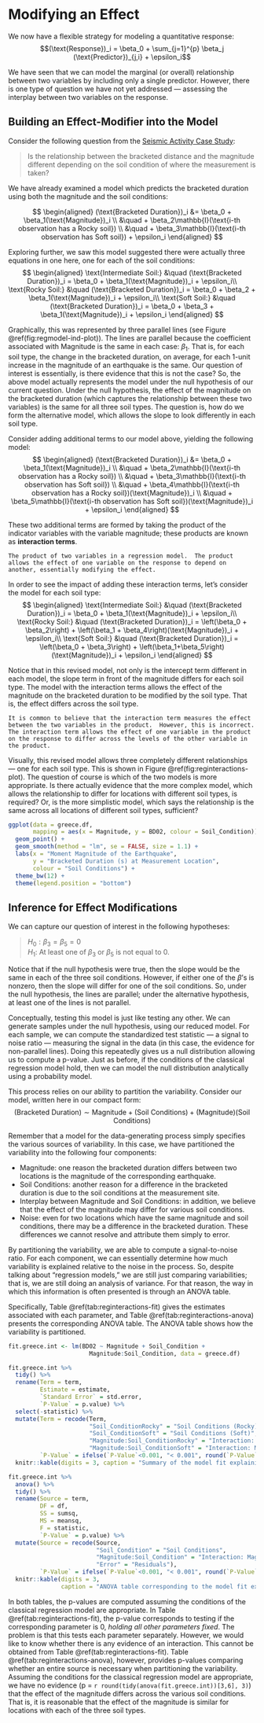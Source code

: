 # Modifying an Effect {#Reginteractions}

We now have a flexible strategy for modeling a quantitative response:
$$(\text{Response})_i = \beta_0 + \sum_{j=1}^{p} \beta_j (\text{Predictor})_{j,i} + \epsilon_i$$

We have seen that we can model the marginal (or overall) relationship between two variables by including only a single predictor.  However, there is one type of question we have not yet addressed --- assessing the interplay between two variables on the response.  


## Building an Effect-Modifier into the Model
Consider the following question from the [Seismic Activity Case Study](#CaseGreece):

  > Is the relationship between the bracketed distance and the magnitude different depending on the soil condition of where the measurement is taken?

We have already examined a model which predicts the bracketed duration using both the magnitude and the soil conditions:

$$
\begin{aligned}
  (\text{Bracketed Duration})_i &= \beta_0 + \beta_1(\text{Magnitude})_i \\
    &\quad + \beta_2\mathbb{I}(\text{i-th observation has a Rocky soil}) \\
    &\quad + \beta_3\mathbb{I}(\text{i-th observation has Soft soil}) + \epsilon_i
\end{aligned}
$$

Exploring further, we saw this model suggested there were actually three equations in one here, one for each of the soil conditions:
$$
\begin{aligned}
  \text{Intermediate Soil:} &\quad (\text{Bracketed Duration})_i = \beta_0 + \beta_1(\text{Magnitude})_i + \epsilon_i\\
  \text{Rocky Soil:} &\quad (\text{Bracketed Duration})_i = \beta_0 + \beta_2 + \beta_1(\text{Magnitude})_i + \epsilon_i\\
  \text{Soft Soil:} &\quad (\text{Bracketed Duration})_i = \beta_0 + \beta_3 + \beta_1(\text{Magnitude})_i + \epsilon_i
\end{aligned}
$$

Graphically, this was represented by three parallel lines (see Figure \@ref(fig:regmodel-ind-plot)).  The lines are parallel because the coefficient associated with Magnitude is the same in each case: $\beta_1$.  That is, for each soil type, the change in the bracketed duration, on average, for each 1-unit increase in the magnitude of an earthquake is the same.  Our question of interest is essentially, is there evidence that this is not the case?  So, the above model actually represents the model under the null hypothesis of our current question.  Under the null hypothesis, the effect of the magnitude on the bracketed duration (which captures the relationship between these two variables) is the same for all three soil types.  The question is, how do we form the alternative model, which allows the slope to look differently in each soil type.  

Consider adding additional terms to our model above, yielding the following model:
$$
\begin{aligned}
  (\text{Bracketed Duration})_i &= \beta_0 + \beta_1(\text{Magnitude})_i \\
    &\quad + \beta_2\mathbb{I}(\text{i-th observation has a Rocky soil}) \\
    &\quad + \beta_3\mathbb{I}(\text{i-th observation has Soft soil}) \\
    &\quad + \beta_4\mathbb{I}(\text{i-th observation has a Rocky soil})(\text{Magnitude})_i \\
    &\quad + \beta_5\mathbb{I}(\text{i-th observation has Soft soil})(\text{Magnitude})_i + \epsilon_i
\end{aligned}
$$

These two additional terms are formed by taking the product of the indicator variables with the variable magnitude; these products are known as __interaction terms__.

```definition
The product of two variables in a regression model.  The product allows the effect of one variable on the response to depend on another, essentially modifying the effect.
```

In order to see the impact of adding these interaction terms, let's consider the model for each soil type:
$$
\begin{aligned}
  \text{Intermediate Soil:} &\quad (\text{Bracketed Duration})_i = \beta_0 + \beta_1(\text{Magnitude})_i + \epsilon_i\\
  \text{Rocky Soil:} &\quad (\text{Bracketed Duration})_i = \left(\beta_0 + \beta_2\right) + \left(\beta_1 + \beta_4\right)(\text{Magnitude})_i + \epsilon_i\\
  \text{Soft Soil:} &\quad (\text{Bracketed Duration})_i = \left(\beta_0 + \beta_3\right) + \left(\beta_1+\beta_5\right)(\text{Magnitude})_i + \epsilon_i
\end{aligned}
$$

Notice that in this revised model, not only is the intercept term different in each model, the slope term in front of the magnitude differs for each soil type.  The model with the interaction terms allows the effect of the magnitude on the bracketed duration to be modified by the soil type.  That is, the effect differs across the soil type.

```block2
It is common to believe that the interaction term measures the effect between the two variables in the product.  However, this is incorrect.  The interaction term allows the effect of one variable in the product on the response to differ across the levels of the other variable in the product.
```

Visually, this revised model allows three completely different relationships --- one for each soil type.  This is shown in Figure \@ref(fig:reginteractions-plot).  The question of course is which of the two models is more appropriate.  Is there actually evidence that the more complex model, which allows the relationship to differ for locations with different soil types, is required?  Or, is the more simplistic model, which says the relationship is the same across all locations of different soil types, sufficient?

```r
ggplot(data = greece.df,
       mapping = aes(x = Magnitude, y = BD02, colour = Soil_Condition)) +
  geom_point() +
  geom_smooth(method = "lm", se = FALSE, size = 1.1) +
  labs(x = "Moment Magnitude of the Earthquake",
       y = "Bracketed Duration (s) at Measurement Location",
       colour = "Soil Conditions") + 
  theme_bw(12) +
  theme(legend.position = "bottom")
```



## Inference for Effect Modifications
We can capture our question of interest in the following hypotheses:

  > $H_0: \beta_3 = \beta_5 = 0$  
  > $H_1:$ At least one of $\beta_3$ or $\beta_5$ is not equal to 0.
  
Notice that if the null hypothesis were true, then the slope would be the same in each of the three soil conditions.  However, if either one of the $\beta$'s is nonzero, then the slope will differ for one of the soil conditions.  So, under the null hypothesis, the lines are parallel; under the alternative hypothesis, at least one of the lines is not parallel.  

Conceptually, testing this model is just like testing any other.  We can generate samples under the null hypothesis, using our reduced model.  For each sample, we can compute the standardized test statistic --- a signal to noise ratio --- measuring the signal in the data (in this case, the evidence for non-parallel lines).  Doing this repeatedly gives us a null distribution allowing us to compute a p-value.  Just as before, if the conditions of the classical regression model hold, then we can model the null distribution analytically using a probability model.

This process relies on our ability to partition the variability.  Consider our model, written here in our compact form:
$$(\text{Bracketed Duration}) \sim \text{Magnitude} + (\text{Soil Conditions}) + (\text{Magnitude})(\text{Soil Conditions})$$

Remember that a model for the data-generating process simply specifies the various sources of variability.  In this case, we have partitioned the variability into the following four components:

  - Magnitude: one reason the bracketed duration differs between two locations is the magnitude of the corresponding earthquake.
  - Soil Conditions: another reason for a difference in the bracketed duration is due to the soil conditions at the measurement site.
  - Interplay between Magnitude and Soil Conditions: in addition, we believe that the effect of the magnitude may differ for various soil conditions.
  - Noise: even for two locations which have the same magnitude and soil conditions, there may be a difference in the bracketed duration.  These differences we cannot resolve and attribute them simply to error.
  
By partitioning the variability, we are able to compute a signal-to-noise ratio.  For each component, we can essentially determine how much variability is explained relative to the noise in the process.  So, despite talking about "regression models," we are still just comparing variabilities; that is, we are still doing an analysis of variance.  For that reason, the way in which this information is often presented is through an ANOVA table.

Specifically, Table \@ref(tab:reginteractions-fit) gives the estimates associated with each parameter, and Table \@ref(tab:reginteractions-anova) presents the corresponding ANOVA table.  The ANOVA table shows how the variability is partitioned.  

```r
fit.greece.int <- lm(BD02 ~ Magnitude + Soil_Condition + 
                       Magnitude:Soil_Condition, data = greece.df)

fit.greece.int %>%
  tidy() %>%
  rename(Term = term,
         Estimate = estimate,
         `Standard Error` = std.error,
         `P-Value` = p.value) %>%
  select(-statistic) %>%
  mutate(Term = recode(Term,
                       "Soil_ConditionRocky" = "Soil Conditions (Rocky)",
                       "Soil_ConditionSoft" = "Soil Conditions (Soft)",
                       "Magnitude:Soil_ConditionRocky" = "Interaction: Magnitude & Rocky Soil",
                       "Magnitude:Soil_ConditionSoft" = "Interaction: Magnitude & Soft Soil"),
         `P-Value` = ifelse(`P-Value`<0.001, "< 0.001", round(`P-Value`, 3))) %>%
  knitr::kable(digits = 3, caption = "Summary of the model fit explaining the bracketed duration as a function of both magnitude and soil condition at the measurement location.  The effect of the magnitude was allowed to differ across soil conditions.")
```

```r
fit.greece.int %>%
  anova() %>%
  tidy() %>%
  rename(Source = term,
         DF = df,
         SS = sumsq,
         MS = meansq,
         F = statistic,
         `P-Value` = p.value) %>%
  mutate(Source = recode(Source,
                         "Soil_Condition" = "Soil Conditions",
                         "Magnitude:Soil_Condition" = "Interaction: Magnitude & Soil Conditions",
                         "Error" = "Residuals"),
         `P-Value` = ifelse(`P-Value`<0.001, "< 0.001", round(`P-Value`, 3))) %>%
  knitr::kable(digits = 3,
               caption = "ANOVA table corresponding to the model fit explaining the bracketed durationa s a function of both magnitude and soil condition at the measurement location.  The effect of the magnitude was allowed to differ across soil conditions.")
```

In both tables, the p-values are computed assuming the conditions of the classical regression model are appropriate.  In Table \@ref(tab:reginteractions-fit), the p-value corresponds to testing if the corresponding parameter is 0, _holding all other parameters fixed_.  The problem is that this tests each parameter separately.  However, we would like to know whether there is any evidence of an interaction.  This cannot be obtained from Table \@ref(tab:reginteractions-fit).  Table \@ref(tab:reginteractions-anova), however, provides p-values comparing whether an entire source is necessary when partitioning the variability.  Assuming the conditions for the classical regression model are appropriate, we have no evidence (p = `r round(tidy(anova(fit.greece.int))[3,6], 3)`) that the effect of the magnitude differs across the various soil conditions.  That is, it is reasonable that the effect of the magnitude is similar for locations with each of the three soil types.
